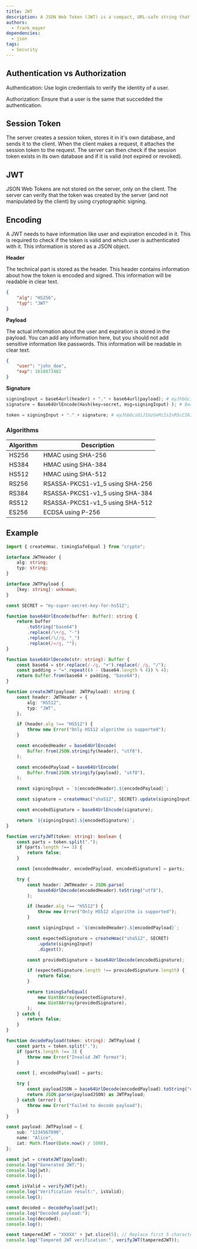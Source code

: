 ```yaml
---
title: JWT
description: A JSON Web Token (JWT) is a compact, URL-safe string that encodes readable JSON claims (e.g., user ID, roles) so clients and services can carry identity or state. Because it includes a cryptographic signature, servers can verify the token’s integrity and authenticity and accept or reject it without storing the token itself.
authors:
  - frank_mayer
dependencies:
  - json
tags:
  - Security
---
```


## Authentication vs Authorization

Authentication: Use login credentials to verify the identity of a user.

Authorization: Ensure that a user is the same that succedded the authentication.

## Session Token

The server creates a session token, stores it in it's own database, and sends it to the client.
When the client makes a request, it attaches the session token to the request.
The server can then check if the session token exists in its own database and if it is valid (not expired or revoked).

## JWT

JSON Web Tokens are not stored on the server, only on the client.
The server can verify that the token was created by the server (and not manipulated by the client) by using cryptographic signing.

## Encoding

A JWT needs to have information like user and expiration encoded in it.
This is required to check if the token is valid and which user is authenticated with it.
This information is stored as a JSON object.

**Header**

The technical part is stored as the header.
This header contains information about how the token is encoded and signed.
This information will be readable in clear text.

```json
{
	"alg": "HS256",
	"typ": "JWT"
}
```

**Payload**

The actual information about the user and expiration is stored in the payload.
You can add any information here, but you should not add sensitive information like passwords.
This information will be readable in clear text.

```json
{
	"user": "john_doe",
	"exp": 1618873482
}
```

**Signature**

```python
signingInput = base64url(header) + "." + base64url(payload); # eyJhbGciOiJIUzUxMiIsInR5cCI6IkpXVCJ9.eyJzdWIiOiIxMjM0NTY3ODkwIiwibmFtZSI6IkFsaWNlIiwiaWF0IjoxNzU5MjMxMTA0fQ
signature = Base64UrlEncode(Hash(key=secret, msg=signingInput) ); # 8o4F716WohixwlxjqhzQqPhR5EwajtDkBEh8b9zfXWMq2h0dGYoI0hp-PYf-NYvm0TFUSggkTsV6zfrT_ombCw

token = signingInput + "." + signature; # eyJhbGciOiJIUzUxMiIsInR5cCI6IkpXVCJ9.eyJzdWIiOiIxMjM0NTY3ODkwIiwibmFtZSI6IkFsaWNlIiwiaWF0IjoxNzU5MjMxMTA0fQ.8o4F716WohixwlxjqhzQqPhR5EwajtDkBEh8b9zfXWMq2h0dGYoI0hp-PYf-NYvm0TFUSggkTsV6zfrT_ombCw
```

### Algorithms

| Algorithm | Description                     |
| --------- | ------------------------------- |
| HS256     | HMAC using SHA-256              |
| HS384     | HMAC using SHA-384              |
| HS512     | HMAC using SHA-512              |
| RS256     | RSASSA-PKCS1-v1_5 using SHA-256 |
| RS384     | RSASSA-PKCS1-v1_5 using SHA-384 |
| RS512     | RSASSA-PKCS1-v1_5 using SHA-512 |
| ES256     | ECDSA using P-256               |

## Example

```typescript
import { createHmac, timingSafeEqual } from "crypto";

interface JWTHeader {
	alg: string;
	typ: string;
}

interface JWTPayload {
	[key: string]: unknown;
}

const SECRET = "my-super-secret-key-for-hs512";

function base64UrlEncode(buffer: Buffer): string {
	return buffer
		.toString("base64")
		.replace(/\+/g, "-")
		.replace(/\//g, "_")
		.replace(/=/g, "");
}

function base64UrlDecode(str: string): Buffer {
	const base64 = str.replace(/-/g, "+").replace(/_/g, "/");
	const padding = "=".repeat((4 - (base64.length % 4)) % 4);
	return Buffer.from(base64 + padding, "base64");
}

function createJWT(payload: JWTPayload): string {
	const header: JWTHeader = {
		alg: "HS512",
		typ: "JWT",
	};

	if (header.alg !== "HS512") {
		throw new Error("Only HS512 algorithm is supported");
	}

	const encodedHeader = base64UrlEncode(
		Buffer.from(JSON.stringify(header), "utf8"),
	);

	const encodedPayload = base64UrlEncode(
		Buffer.from(JSON.stringify(payload), "utf8"),
	);

	const signingInput = `${encodedHeader}.${encodedPayload}`;

	const signature = createHmac("sha512", SECRET).update(signingInput).digest();

	const encodedSignature = base64UrlEncode(signature);

	return `${signingInput}.${encodedSignature}`;
}

function verifyJWT(token: string): boolean {
	const parts = token.split(".");
	if (parts.length !== 3) {
		return false;
	}

	const [encodedHeader, encodedPayload, encodedSignature] = parts;

	try {
		const header: JWTHeader = JSON.parse(
			base64UrlDecode(encodedHeader).toString("utf8"),
		);

		if (header.alg !== "HS512") {
			throw new Error("Only HS512 algorithm is supported");
		}

		const signingInput = `${encodedHeader}.${encodedPayload}`;

		const expectedSignature = createHmac("sha512", SECRET)
			.update(signingInput)
			.digest();

		const providedSignature = base64UrlDecode(encodedSignature);

		if (expectedSignature.length !== providedSignature.length) {
			return false;
		}

		return timingSafeEqual(
			new Uint8Array(expectedSignature),
			new Uint8Array(providedSignature),
		);
	} catch {
		return false;
	}
}

function decodePayload(token: string): JWTPayload {
	const parts = token.split(".");
	if (parts.length !== 3) {
		throw new Error("Invalid JWT format");
	}

	const [, encodedPayload] = parts;

	try {
		const payloadJSON = base64UrlDecode(encodedPayload).toString("utf8");
		return JSON.parse(payloadJSON) as JWTPayload;
	} catch (error) {
		throw new Error("Failed to decode payload");
	}
}

const payload: JWTPayload = {
	sub: "1234567890",
	name: "Alice",
	iat: Math.floor(Date.now() / 1000),
};

const jwt = createJWT(payload);
console.log("Generated JWT:");
console.log(jwt);
console.log();

const isValid = verifyJWT(jwt);
console.log("Verification result:", isValid);
console.log();

const decoded = decodePayload(jwt);
console.log("Decoded payload:");
console.log(decoded);
console.log();

const tamperedJWT = "XXXXX" + jwt.slice(5); // Replace first 5 characters with "XXXXX" to simulate tampering
console.log("Tampered JWT verification:", verifyJWT(tamperedJWT));
```
